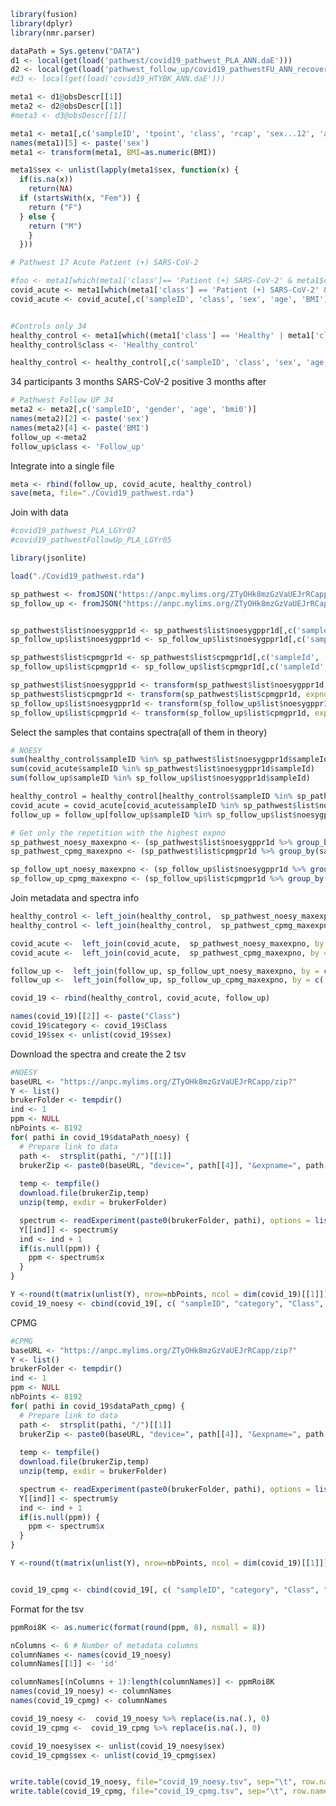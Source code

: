 ```r
library(fusion)
library(dplyr)
library(nmr.parser)
```

```r
dataPath = Sys.getenv("DATA")
d1 <- local(get(load('pathwest/covid19_pathwest_PLA_ANN.daE')))
d2 <- local(get(load('pathwest_follow_up/covid19_pathwestFU_ANN_recovery.daE')))
#d3 <- local(get(load('covid19_HTYBK_ANN.daE')))
```

```r
meta1 <- d1@obsDescr[[1]]
meta2 <- d2@obsDescr[[1]]
#meta3 <- d3@obsDescr[[1]]
```

```r

meta1 <- meta1[,c('sampleID', 'tpoint', 'class', 'rcap', 'sex...12', 'age', 'BMI', 'MS.Exp')]
names(meta1)[5] <- paste('sex')
meta1 <- transform(meta1, BMI=as.numeric(BMI))

meta1$sex <- unlist(lapply(meta1$sex, function(x) {
  if(is.na(x))
    return(NA)
  if (startsWith(x, "Fem")) {
    return ("F")
  } else {
    return ("M")
    }
  }))

# Pathwest 17 Acute Patient (+) SARS-CoV-2

#foo <- meta1[which(meta1['class']== 'Patient (+) SARS-CoV-2' & meta1$covidSwab=="pos"),]
covid_acute <- meta1[which(meta1['class'] == 'Patient (+) SARS-CoV-2' & meta1['tpoint'] == 1 & !is.na(meta1$MS.Exp)),]
covid_acute <- covid_acute[,c('sampleID', 'class', 'sex', 'age', 'BMI')]


#Controls only 34
healthy_control <- meta1[which((meta1['class'] == 'Healthy' | meta1['class'] == 'Healthy*' |  meta1['class'] == 'Healthy_intern') & meta1['tpoint'] == 1),]
healthy_control$class <- 'Healthy_control'

healthy_control <- healthy_control[,c('sampleID', 'class', 'sex', 'age', 'BMI')]
```
34 participants 3 months SARS-CoV-2 positive 3 months after

```r
# Pathwest Follow UP 34
meta2 <- meta2[,c('sampleID', 'gender', 'age', 'bmi0')]
names(meta2)[2] <- paste('sex')
names(meta2)[4] <- paste('BMI')
follow_up <-meta2
follow_up$class <- 'Follow_up'
```

Integrate into a single file 

```r
meta <- rbind(follow_up, covid_acute, healthy_control)
save(meta, file="./Covid19_pathwest.rda")
```

Join with data

```r
#covid19_pathwest_PLA_LGYr07
#covid19_pathwestFollowUp_PLA_LGYr05

library(jsonlite)

load("./Covid19_pathwest.rda")

sp_pathwest <- fromJSON("https://anpc.mylims.org/ZTyOHk8mzGzVaUEJrRCapp/link?runName=LGYr07")
sp_follow_up <- fromJSON("https://anpc.mylims.org/ZTyOHk8mzGzVaUEJrRCapp/link?runName=LGYr02")


sp_pathwest$list$noesygppr1d <- sp_pathwest$list$noesygppr1d[,c('sampleId', 'expno', 'dataPath')]
sp_follow_up$list$noesygppr1d <- sp_follow_up$list$noesygppr1d[,c('sampleId', 'expno', 'dataPath')]

sp_pathwest$list$cpmgpr1d <- sp_pathwest$list$cpmgpr1d[,c('sampleId', 'expno', 'dataPath')]
sp_follow_up$list$cpmgpr1d <- sp_follow_up$list$cpmgpr1d[,c('sampleId', 'expno', 'dataPath')]

sp_pathwest$list$noesygppr1d <- transform(sp_pathwest$list$noesygppr1d, expno = as.numeric(expno))
sp_pathwest$list$cpmgpr1d <- transform(sp_pathwest$list$cpmgpr1d, expno = as.numeric(expno))
sp_follow_up$list$noesygppr1d <- transform(sp_follow_up$list$noesygppr1d, expno = as.numeric(expno))
sp_follow_up$list$cpmgpr1d <- transform(sp_follow_up$list$cpmgpr1d, expno = as.numeric(expno))

```
Select the samples that contains spectra(all of them in theory)
```r
# NOESY
sum(healthy_control$sampleID %in% sp_pathwest$list$noesygppr1d$sampleId)
sum(covid_acute$sampleID %in% sp_pathwest$list$noesygppr1d$sampleId)
sum(follow_up$sampleID %in% sp_follow_up$list$noesygppr1d$sampleId)

healthy_control = healthy_control[healthy_control$sampleID %in% sp_pathwest$list$noesygppr1d$sampleId,]
covid_acute = covid_acute[covid_acute$sampleID %in% sp_pathwest$list$noesygppr1d$sampleId, ]
follow_up = follow_up[follow_up$sampleID %in% sp_follow_up$list$noesygppr1d$sampleId,]

# Get only the repetition with the highest expno
sp_pathwest_noesy_maxexpno <- (sp_pathwest$list$noesygppr1d %>% group_by(sampleId)) %>% summarise(expno = max(expno), dataPath = max(dataPath))
sp_pathwest_cpmg_maxexpno <- (sp_pathwest$list$cpmgpr1d %>% group_by(sampleId)) %>% summarise(expno = max(expno), dataPath = max(dataPath))

sp_follow_upt_noesy_maxexpno <- (sp_follow_up$list$noesygppr1d %>% group_by(sampleId)) %>% summarise(expno = max(expno), dataPath = max(dataPath))
sp_follow_up_cpmg_maxexpno <- (sp_follow_up$list$cpmgpr1d %>% group_by(sampleId)) %>% summarise(expno = max(expno), dataPath = max(dataPath))
```
Join metadata and spectra info
```r
healthy_control <- left_join(healthy_control,  sp_pathwest_noesy_maxexpno, by = c('sampleID' = 'sampleId'))
healthy_control <- left_join(healthy_control,  sp_pathwest_cpmg_maxexpno, by = c('sampleID' = 'sampleId'), suffix = c("_noesy", "_cpmg"))

covid_acute <-  left_join(covid_acute,  sp_pathwest_noesy_maxexpno, by = c('sampleID' = 'sampleId'))
covid_acute <-  left_join(covid_acute,  sp_pathwest_cpmg_maxexpno, by = c('sampleID' = 'sampleId'), suffix = c("_noesy", "_cpmg"))

follow_up <-  left_join(follow_up, sp_follow_upt_noesy_maxexpno, by = c('sampleID' = 'sampleId'))
follow_up <-  left_join(follow_up, sp_follow_up_cpmg_maxexpno, by = c('sampleID' = 'sampleId'), suffix = c("_noesy", "_cpmg"))

covid_19 <- rbind(healthy_control, covid_acute, follow_up)

names(covid_19)[[2]] <- paste("Class")
covid_19$category <- covid_19$Class
covid_19$sex <- unlist(covid_19$sex)
```
Download the spectra and create the 2 tsv

```r
#NOESY
baseURL <- "https://anpc.mylims.org/ZTyOHk8mzGzVaUEJrRCapp/zip?"    
Y <- list()
brukerFolder <- tempdir()
ind <- 1
ppm <- NULL
nbPoints <- 8192
for( pathi in covid_19$dataPath_noesy) {
  # Prepare link to data
  path <-  strsplit(pathi, "/")[[1]]
  brukerZip <- paste0(baseURL, "device=", path[[4]], "&expname=", path[[6]], "&expno=", path[[7]])
  
  temp <- tempfile()
  download.file(brukerZip,temp)
  unzip(temp, exdir = brukerFolder)

  spectrum <- readExperiment(paste0(brukerFolder, pathi), options = list(what = c("specOnly"), specOpts = list(uncalibrate = FALSE, fromTo = c(-0.1,10), length.out = nbPoints)))$spec$spec[[1]]$spec
  Y[[ind]] <- spectrum$y
  ind <- ind + 1
  if(is.null(ppm)) {
    ppm <- spectrum$x
  }
}

Y <-round(t(matrix(unlist(Y), nrow=nbPoints, ncol = dim(covid_19)[[1]])), 2)
covid_19_noesy <- cbind(covid_19[, c( "sampleID", "category", "Class", "sex","age","BMI")], Y)

```
CPMG
```r
#CPMG
baseURL <- "https://anpc.mylims.org/ZTyOHk8mzGzVaUEJrRCapp/zip?"    
Y <- list()
brukerFolder <- tempdir()
ind <- 1
ppm <- NULL
nbPoints <- 8192
for( pathi in covid_19$dataPath_cpmg) {
  # Prepare link to data
  path <-  strsplit(pathi, "/")[[1]]
  brukerZip <- paste0(baseURL, "device=", path[[4]], "&expname=", path[[6]], "&expno=", path[[7]])
  
  temp <- tempfile()
  download.file(brukerZip,temp)
  unzip(temp, exdir = brukerFolder)

  spectrum <- readExperiment(paste0(brukerFolder, pathi), options = list(what = c("specOnly"), specOpts = list(uncalibrate = FALSE, fromTo = c(-0.1,10), length.out = nbPoints)))$spec$spec[[1]]$spec
  Y[[ind]] <- spectrum$y
  ind <- ind + 1
  if(is.null(ppm)) {
    ppm <- spectrum$x
  }
}

Y <-round(t(matrix(unlist(Y), nrow=nbPoints, ncol = dim(covid_19)[[1]])), 2)


covid_19_cpmg <- cbind(covid_19[, c( "sampleID", "category", "Class", "sex","age","BMI")], Y)

```
Format for the tsv
```r
ppmRoi8K <- as.numeric(format(round(ppm, 8), nsmall = 8))

nColumns <- 6 # Number of metadata columns
columnNames <- names(covid_19_noesy)
columnNames[[1]] <- 'id'

columnNames[(nColumns + 1):length(columnNames)] <- ppmRoi8K
names(covid_19_noesy) <- columnNames
names(covid_19_cpmg) <- columnNames

covid_19_noesy <-  covid_19_noesy %>% replace(is.na(.), 0)
covid_19_cpmg <-  covid_19_cpmg %>% replace(is.na(.), 0)

covid_19_noesy$sex <- unlist(covid_19_noesy$sex)
covid_19_cpmg$sex <- unlist(covid_19_cpmg$sex)


write.table(covid_19_noesy, file="covid_19_noesy.tsv", sep="\t", row.names = FALSE, quote=FALSE)
write.table(covid_19_cpmg, file="covid_19_cpmg.tsv", sep="\t", row.names = FALSE, quote=FALSE)
```




